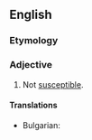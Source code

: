 ==English==

===Etymology===
{{PIE root|en|keh₂p}}
{{prefix|en|in|susceptible}}

===Adjective===
{{en-adj}}

# Not [[susceptible]].
====Translations====
{{trans-top|Not [[susceptible]]}}
* Bulgarian: {{t|bg|невъзприемчив}}
{{trans-mid}}

{{trans-bottom}}